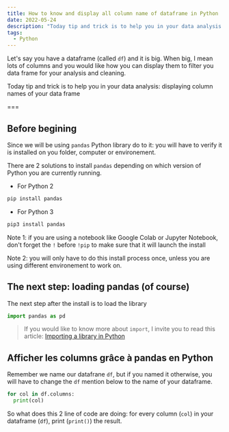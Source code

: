 ```yaml
---
title: How to know and display all column name of dataframe in Python
date: 2022-05-24
description: "Today tip and trick is to help you in your data analysis: displaying column names of your data frame"
tags:
  - Python
---
```


Let's say you have a dataframe (called `df`) and it is big. When big, I mean lots of columns and you would like how you can display them to filter you data frame for your analysis and cleaning.

Today tip and trick is to help you in your data analysis: displaying column names of your data frame

===
 ## Before begining

Since we will be using `pandas` Python library do to it: you will have to verify it is installed on you folder, computer or environement.

There are 2 solutions to install `pandas` depending on which version of Python you are currently running.

* For Python 2

```python
pip install pandas
```

* For Python 3

```python
pip3 install pandas
```

Note 1: if you are using a notebook like Google Colab or Jupyter Notebook, don't forget the `!` before `!pip` to make sure that it will launch the install

Note 2: you will only have to do this install process once, unless you are using different environement to work on.

## The next step: loading pandas (of course)

The next step after the install is to load the library

```python
import pandas as pd
```

> If you would like to know more about `import`, I invite you to read this article: [Importing a library in Python](/how-to-import-libraries-python)

## Afficher les columns grâce à pandas en Python

Remember we name our datafrane `df`, but if you named it otherwise, you will have to change the `df` mention below to the name of your dataframe.

```python
for col in df.columns:
  print(col)
```
So what does this 2 line of code are doing: for every column (`col`) in your dataframe (`df`), print (`print()`) the result.